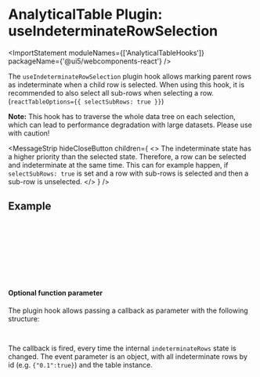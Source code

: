 
<Meta title="Data Display / AnalyticalTable / Plugin Hooks / useIndeterminateRowSelection" />

# AnalyticalTable Plugin: useIndeterminateRowSelection

<ImportStatement moduleNames={['AnalyticalTableHooks']} packageName={'@ui5/webcomponents-react'} />

The `useIndeterminateRowSelection` plugin hook allows marking parent rows as indeterminate when a child row is selected.
When using this hook, it is recommended to also select all sub-rows when selecting a row. (`reactTableOptions={{ selectSubRows: true }}`)

**Note:** This hook has to traverse the whole data tree on each selection, which can lead to performance degradation with large datasets. Please use with caution!

<MessageStrip
  hideCloseButton
  children={
    <>
      The indeterminate state has a higher priority than the selected state. Therefore, a row can be selected and
      indeterminate at the same time. This can for example happen, if <code>selectSubRows: true</code> is set and a row
      with sub-rows is selected and then a sub-row is unselected.
    </>
  }
/>

## Example

<Canvas sourceState="none" of={ComponentStories.PluginIndeterminateRowSelection} />

```jsx
<AnalyticalTable
  selectionMode={AnalyticalTableSelectionMode.Multiple}
  data={data}
  columns={columns}
  isTreeTable
  tableHooks={[AnalyticalTableHooks.useIndeterminateRowSelection()]}
  reactTableOptions={{ selectSubRows: true }}
/>
```

#### Optional function parameter

The plugin hook allows passing a callback as parameter with the following structure:

```js
({indeterminateRowsById, tableInstance}) => void;
```

The callback is fired, every time the internal `indeterminateRows` state is changed.
The event parameter is an object, with all indeterminate rows by id (e.g. `{"0.1":true}`) and the table instance.

<Footer />
